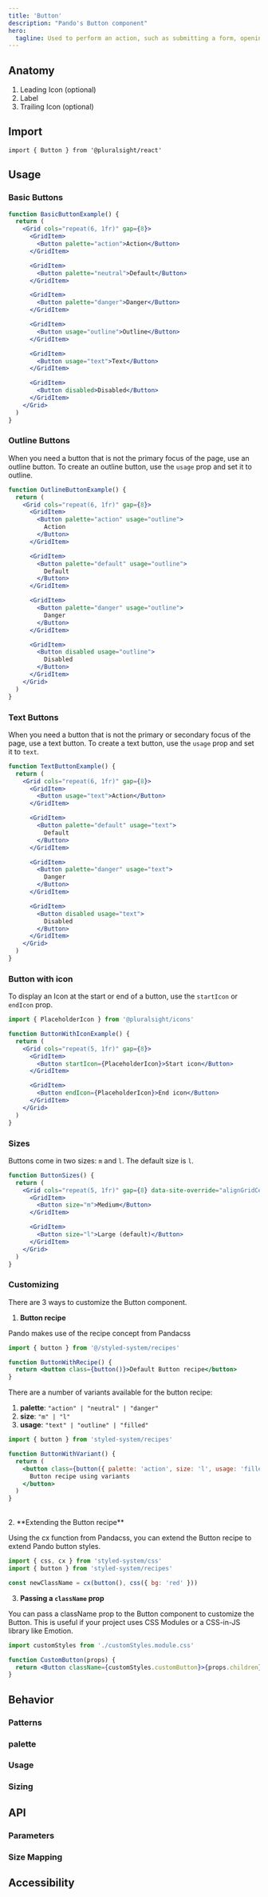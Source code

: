 ```yaml
---
title: 'Button'
description: "Pando's Button component"
hero:
  tagline: Used to perform an action, such as submitting a form, opening/closing a dialog, or using a cancel action.
---
```



## Anatomy

1. Leading Icon (optional)
2. Label
3. Trailing Icon (optional)

## Import

`import { Button } from '@pluralsight/react'`

## Usage

### Basic Buttons

```jsx
function BasicButtonExample() {
  return (
    <Grid cols="repeat(6, 1fr)" gap={8}>
      <GridItem>
        <Button palette="action">Action</Button>
      </GridItem>

      <GridItem>
        <Button palette="neutral">Default</Button>
      </GridItem>

      <GridItem>
        <Button palette="danger">Danger</Button>
      </GridItem>

      <GridItem>
        <Button usage="outline">Outline</Button>
      </GridItem>

      <GridItem>
        <Button usage="text">Text</Button>
      </GridItem>

      <GridItem>
        <Button disabled>Disabled</Button>
      </GridItem>
    </Grid>
  )
}
```

### Outline Buttons

When you need a button that is not the primary focus of the page, use an outline button. To create an outline button, use the `usage` prop and set it to outline.

```jsx
function OutlineButtonExample() {
  return (
    <Grid cols="repeat(6, 1fr)" gap={8}>
      <GridItem>
        <Button palette="action" usage="outline">
          Action
        </Button>
      </GridItem>

      <GridItem>
        <Button palette="default" usage="outline">
          Default
        </Button>
      </GridItem>

      <GridItem>
        <Button palette="danger" usage="outline">
          Danger
        </Button>
      </GridItem>

      <GridItem>
        <Button disabled usage="outline">
          Disabled
        </Button>
      </GridItem>
    </Grid>
  )
}
```

### Text Buttons

When you need a button that is not the primary or secondary focus of the page, use a text button. To create a text button, use the `usage` prop and set it to `text`.

```jsx
function TextButtonExample() {
  return (
    <Grid cols="repeat(6, 1fr)" gap={8}>
      <GridItem>
        <Button usage="text">Action</Button>
      </GridItem>

      <GridItem>
        <Button palette="default" usage="text">
          Default
        </Button>
      </GridItem>

      <GridItem>
        <Button palette="danger" usage="text">
          Danger
        </Button>
      </GridItem>

      <GridItem>
        <Button disabled usage="text">
          Disabled
        </Button>
      </GridItem>
    </Grid>
  )
}
```

### Button with icon

To display an Icon at the start or end of a button, use the `startIcon` or `endIcon` prop.

```jsx
import { PlaceholderIcon } from '@pluralsight/icons'

function ButtonWithIconExample() {
  return (
    <Grid cols="repeat(5, 1fr)" gap={8}>
      <GridItem>
        <Button startIcon={PlaceholderIcon}>Start icon</Button>
      </GridItem>

      <GridItem>
        <Button endIcon={PlaceholderIcon}>End icon</Button>
      </GridItem>
    </Grid>
  )
}
```

### Sizes

Buttons come in two sizes: `m` and `l`. The default size is `l`.

```jsx
function ButtonSizes() {
  return (
    <Grid cols="repeat(5, 1fr)" gap={8} data-site-override="alignGridCenter">
      <GridItem>
        <Button size="m">Medium</Button>
      </GridItem>

      <GridItem>
        <Button size="l">Large (default)</Button>
      </GridItem>
    </Grid>
  )
}
```

### Customizing

There are 3 ways to customize the Button component.

1. **Button recipe**

Pando makes use of the <Link href="https://panda-css.com/docs/concepts/recipes">recipe concept from Pandacss</Link>

```jsx
import { button } from '@/styled-system/recipes'

function ButtonWithRecipe() {
  return <button class={button()}>Default Button recipe</button>
}
```

There are a number of variants available for the button recipe:

1. **palette**: `"action" | "neutral" | "danger"`
1. **size**: `"m" | "l"`
1. **usage**: `"text" | "outline" | "filled"`

```jsx
import { button } from 'styled-system/recipes'

function ButtonWithVariant() {
  return (
    <button class={button({ palette: 'action', size: 'l', usage: 'filled' })}>
      Button recipe using variants
    </button>
  )
}
```

<br />
2. **Extending the Button recipe**

Using <Link href="https://panda-css.com/docs/concepts/merging-styles#merging-config-recipe-and-style-object">the cx function from Pandacss</Link>, you can extend the Button recipe to extend Pando button styles.

```jsx
import { css, cx } from 'styled-system/css'
import { button } from 'styled-system/recipes'

const newClassName = cx(button(), css({ bg: 'red' }))
```

3. **Passing a `className` prop**

You can pass a className prop to the Button component to customize the Button. This is useful if your project uses <Link href="https://github.com/css-modules/css-modules">CSS Modules</Link> or a CSS-in-JS library like <Link href="https://emotion.sh/docs/introduction">Emotion</Link>.

```jsx
import customStyles from './customStyles.module.css'

function CustomButton(props) {
  return <Button className={customStyles.customButton}>{props.children}</Button>
}
```

## Behavior

### Patterns

### palette

### Usage

### Sizing

## API

### Parameters

### Size Mapping

## Accessibility
